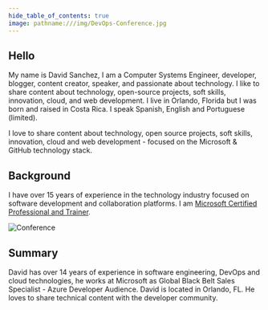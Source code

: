 ```yaml
---
hide_table_of_contents: true
image: pathname:///img/DevOps-Conference.jpg
---
```


## Hello

My name is David Sanchez, I am a Computer Systems Engineer, developer, blogger, content creator, speaker, and passionate about technology. I like to share content about technology, open-source projects, soft skills, innovation, cloud, and web development. I live in Orlando, Florida but I was born and raised in Costa Rica. I speak Spanish, English and Portuguese (limited). 

I love to share content about technology, open source projects, soft skills, innovation, cloud and web development - focused on the Microsoft & GitHub technology stack.

## Background

I have over 15 years of experience in the technology industry focused on software development and collaboration platforms. I am [Microsoft Certified Professional and Trainer](https://learn.microsoft.com/users/dsanchezcr/transcript/7o62li8gpo3z6qr).

![Conference](pathname:///img/DevOps-Conference.jpg)

## Summary

David has over 14 years of experience in software engineering, DevOps and cloud technologies, he works at Microsoft as Global Black Belt Sales Specialist - Azure Developer Audience. David is located in Orlando, FL. He loves to share technical content with the developer community.
